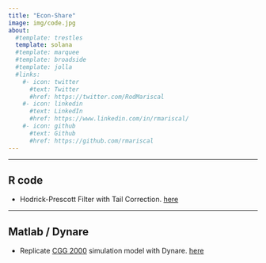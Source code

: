 ```yaml
---
title: "Econ-Share"
image: img/code.jpg
about:
  #template: trestles
  template: solana
  #template: marquee
  #template: broadside
  #template: jolla
  #links:
    #- icon: twitter
      #text: Twitter
      #href: https://twitter.com/RodMariscal
    #- icon: linkedin
      #text: LinkedIn
      #href: https://www.linkedin.com/in/rmariscal/
    #- icon: github
      #text: Github
      #href: https://github.com/rmariscal
---
```


------------------------------------------------------------------------

## R code

-   Hodrick-Prescott Filter with Tail Correction. [here](https://github.com/rmariscal/Econ-share/blob/master/hptc_fun_q.R)

------------------------------------------------------------------------

## Matlab / Dynare

-   Replicate [CGG 2000](https://www.jstor.org/stable/2586937) simulation model with Dynare. [here](https://github.com/rmariscal/Econ-share/blob/master/main_cgg00.m)